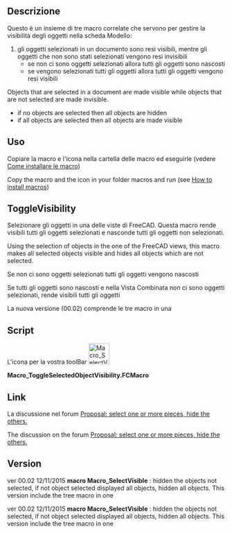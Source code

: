 <languages/>
<div class="mw-translate-fuzzy">
{{Macro/it
|Name=Toggle Visibility
|Translate=Visibilità oggetti
|Icon=Macro SelectVisible.png
|Description=Nasconde gli oggetti non selezionati e piu.
|Author=Mario52
|Version=00.02
|Date=2015-11-12|FCVersion=All
|Download=[https://www.freecadweb.org/wiki/images/4/42/Macro_SelectVisible.png ToolBar Icon]
|SeeAlso=[[Macro_Toggle_Visibility2_1-2/it|Macro Toggle Visibility2 1-2]]<br>[[Macro_Toggle_Visibility2_2-2/it|Macro Toggle Visibility2 2-2]]<br>[[Macro_VisibleAlls/it|Macro VisibleAlls]]<br>[[Macro_HiddenAlls/it|Macro HiddenAlls]]<br>[[Macro_If_Selected_Stay_If_Not_Then_Delete/it|Macro If Selected Stay If Not Then Delete]]
}}
</div>

<span id="Description"></span>
<div class="mw-translate-fuzzy">
==Descrizione==
Questo è un insieme di tre macro correlate che servono per gestire la visibilità degli oggetti nella scheda Modello:
# gli oggetti selezionati in un documento sono resi visibili, mentre gli oggetti che non sono stati selezionati vengono resi invisibili
#* se non ci sono oggetti selezionati allora tutti gli oggetti sono nascosti
#* se vengono selezionati tutti gli oggetti allora tutti gli oggetti vengono resi visibili
</div>

Objects that are selected in a document are made visible while objects that are not selected are made invisible.
* if no objects are selected then all objects are hidden
* if all objects are selected then all objects are made visible

<span id="How_To_Use"></span>
<div class="mw-translate-fuzzy">
==Uso==
Copiare la macro e l'icona nella cartella delle macro ed eseguirle (vedere [[How to install macros/it|Come installare le macro]])
</div>

Copy the macro and the icon in your folder macros and run (see [[How_to_install_macros|How to install macros]])

<span id="Toggle_Visibility"></span>
<div class="mw-translate-fuzzy">
==ToggleVisibility==
Selezionare gli oggetti in una delle viste di FreeCAD. Questa macro rende visibili tutti gli oggetti selezionati e nasconde tutti gli oggetti non selezionati.
</div>

Using the selection of objects in the one of the FreeCAD views, this macro makes all selected objects visible and hides all objects which are not selected.

<div class="mw-translate-fuzzy">
Se non ci sono oggetti selezionati tutti gli oggetti vengono nascosti
</div>

<div class="mw-translate-fuzzy">
Se tutti gli oggetti sono nascosti e nella Vista Combinata non ci sono oggetti selezionati, rende visibili tutti gli oggetti
</div>

<div class="mw-translate-fuzzy">
La nuova versione (00.02) comprende le tre macro in una
</div>

==Script==

L'icona per la vostra toolBar [[File:Macro SelectVisible.png|48px]]

'''Macro_ToggleSelectedObjectVisibility.FCMacro'''

{{MacroCode|code=

import FreeCAD
# Macro_ToggleSelectedObjectVisibility
__title__="Macro_ToggleSelectedObjectVisibility"
__author__ = "Mario52"
__url__     = "http://www.freecadweb.org/index-fr.html"
__version__ = "00.02"
__date__    = "12/11/2015"

try:
    compt = 0
    for ShapeNameObj in FreeCAD.ActiveDocument.Objects:                                   # list alls objet for test if alls hidden
        if (FreeCADGui.ActiveDocument.getObject(ShapeNameObj.Name).Visibility == False) and (Gui.Selection.isSelected(ShapeNameObj) == False):
            compt += 1                                                                    # if hidden : compt += 1
            #print "False : ",ShapeNameObj.Name
    if compt == len(FreeCAD.ActiveDocument.Objects):                                      # if (compt = Alls objects hidden) then Visibility = True
        for ShapeNameObj in FreeCAD.ActiveDocument.Objects:
            FreeCADGui.ActiveDocument.getObject(ShapeNameObj.Name).Visibility = True      # Visibility = True
            #print "True  : ",ShapeNameObj.Name
        compt = 0
    else :
        for ShapeNameObj in FreeCAD.ActiveDocument.Objects:                               # hidde objects not selecteds
            if Gui.Selection.isSelected(ShapeNameObj) == False:
                FreeCADGui.ActiveDocument.getObject(ShapeNameObj.Name).Visibility = False # if objects is not selected then Visibility = False (Hidden)
                #print "False : ",ShapeNameObj.Name
            else:
                FreeCADGui.ActiveDocument.getObject(ShapeNameObj.Name).Visibility = True  # if objects are hidden and selected then Visibility = True and hidden alls objects visibles
                #print "True  : ",ShapeNameObj.Name
except Exception:
    None
}}

<span id="Link"></span>
<div class="mw-translate-fuzzy">
==Link==
La discussione nel forum [http://forum.freecadweb.org/viewtopic.php?f=8&t=13152 Proposal: select one or more pieces, hide the others.]
</div>

The discussion on the forum [http://forum.freecadweb.org/viewtopic.php?f=8&t=13152 Proposal: select one or more pieces, hide the others.]

<span id="Version"></span>
<div class="mw-translate-fuzzy">
==Version==
ver 00.02 12/11/2015 '''macro Macro_SelectVisible''' : hidden the objects not selected, if not object selected displayed all objects, hidden all objects. This version include the tree macro in one
</div>

ver 00.02 12/11/2015 '''macro Macro_SelectVisible''' : hidden the objects not selected, if not object selected displayed all objects, hidden all objects. This version include the tree macro in one